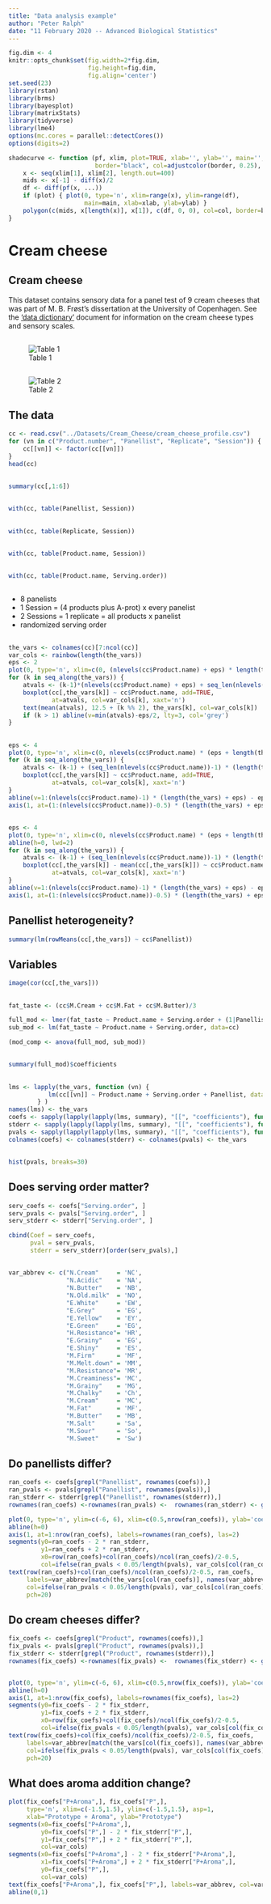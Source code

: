 ```yaml
---
title: "Data analysis example"
author: "Peter Ralph"
date: "11 February 2020 -- Advanced Biological Statistics"
---
```


```r
fig.dim <- 4
knitr::opts_chunk$set(fig.width=2*fig.dim,
                      fig.height=fig.dim,
                      fig.align='center')
set.seed(23)
library(rstan)
library(brms)
library(bayesplot)
library(matrixStats)
library(tidyverse)
library(lme4)
options(mc.cores = parallel::detectCores())
options(digits=2)
```

```r
shadecurve <- function (pf, xlim, plot=TRUE, xlab='', ylab='', main='',
                        border="black", col=adjustcolor(border, 0.25), ...) {
    x <- seq(xlim[1], xlim[2], length.out=400)
    mids <- x[-1] - diff(x)/2
    df <- diff(pf(x, ...))
    if (plot) { plot(0, type='n', xlim=range(x), ylim=range(df),
                     main=main, xlab=xlab, ylab=ylab) }
    polygon(c(mids, x[length(x)], x[1]), c(df, 0, 0), col=col, border=border) 
}
```

# Cream cheese

## Cream cheese

This dataset contains sensory data for a panel test of 9 cream cheeses that was
part of M. B. Frøst’s dissertation at the University of Copenhagen. See the
['data dictionary'](../Datasets/Cream_Cheese/cream_cheese_data_dictionary.tsv)
document for information on the cream cheese types and
sensory scales. 


##

![Table 1](../Datasets/Cream_Cheese/table1.png)

##

![Table 2](../Datasets/Cream_Cheese/table2.png)

## The data

```r
cc <- read.csv("../Datasets/Cream_Cheese/cream_cheese_profile.csv")
for (vn in c("Product.number", "Panellist", "Replicate", "Session")) {
    cc[[vn]] <- factor(cc[[vn]])
}
head(cc)
```


##

```r
summary(cc[,1:6])
```

##

```r
with(cc, table(Panellist, Session))
```

##

```r
with(cc, table(Replicate, Session))
```

##

```r
with(cc, table(Product.name, Session))
```

##

```r
with(cc, table(Product.name, Serving.order))
```

##

- 8 panelists
- 1 Session = (4 products plus A-prot) x every panelist
- 2 Sessions = 1 replicate = all products x panelist
- randomized serving order

##

```r
the_vars <- colnames(cc)[7:ncol(cc)]
var_cols <- rainbow(length(the_vars))
eps <- 2
plot(0, type='n', xlim=c(0, (nlevels(cc$Product.name) + eps) * length(the_vars)), ylim=range(cc[,the_vars]), ylab='value', xlab='Product', xaxt='n')
for (k in seq_along(the_vars)) {
    atvals <- (k-1)*(nlevels(cc$Product.name) + eps) + seq_len(nlevels(cc$Product.name))
    boxplot(cc[,the_vars[k]] ~ cc$Product.name, add=TRUE,
            at=atvals, col=var_cols[k], xaxt='n')
    text(mean(atvals), 12.5 + (k %% 2), the_vars[k], col=var_cols[k])
    if (k > 1) abline(v=min(atvals)-eps/2, lty=3, col='grey')
}
```

##

```r
eps <- 4
plot(0, type='n', xlim=c(0, nlevels(cc$Product.name) * (eps + length(the_vars))), ylim=range(cc[,the_vars]), ylab='value', xlab='Product', xaxt='n')
for (k in seq_along(the_vars)) {
    atvals <- (k-1) + (seq_len(nlevels(cc$Product.name))-1) * (length(the_vars) + eps)
    boxplot(cc[,the_vars[k]] ~ cc$Product.name, add=TRUE,
            at=atvals, col=var_cols[k], xaxt='n')
}
abline(v=1:(nlevels(cc$Product.name)-1) * (length(the_vars) + eps) - eps/2, lty=3)
axis(1, at=(1:(nlevels(cc$Product.name))-0.5) * (length(the_vars) + eps), labels=levels(cc$Product.name))
```

##

```r
eps <- 4
plot(0, type='n', xlim=c(0, nlevels(cc$Product.name) * (eps + length(the_vars))), ylim=range(scale(cc[,the_vars],scale=FALSE)), ylab='value', xlab='Product', xaxt='n')
abline(h=0, lwd=2)
for (k in seq_along(the_vars)) {
    atvals <- (k-1) + (seq_len(nlevels(cc$Product.name))-1) * (length(the_vars) + eps)
    boxplot(cc[,the_vars[k]] - mean(cc[,the_vars[k]]) ~ cc$Product.name, add=TRUE,
            at=atvals, col=var_cols[k], xaxt='n')
}
abline(v=1:(nlevels(cc$Product.name)-1) * (length(the_vars) + eps) - eps/2, lty=3)
axis(1, at=(1:(nlevels(cc$Product.name))-0.5) * (length(the_vars) + eps), labels=levels(cc$Product.name))
```

## Panellist heterogeneity?

```r
summary(lm(rowMeans(cc[,the_vars]) ~ cc$Panellist))
```

## Variables

```r
image(cor(cc[,the_vars]))
```

##

```r
fat_taste <- (cc$M.Cream + cc$M.Fat + cc$M.Butter)/3

full_mod <- lmer(fat_taste ~ Product.name + Serving.order + (1|Panellist), data=cc)
sub_mod <- lm(fat_taste ~ Product.name + Serving.order, data=cc)

(mod_comp <- anova(full_mod, sub_mod))
```

##

```r
summary(full_mod)$coefficients
```

##

```r
lms <- lapply(the_vars, function (vn) {
           lm(cc[[vn]] ~ Product.name + Serving.order + Panellist, data=cc)
        } )
names(lms) <- the_vars
coefs <- sapply(lapply(lapply(lms, summary), "[[", "coefficients"), function (x) x[,"Estimate"])
stderr <- sapply(lapply(lapply(lms, summary), "[[", "coefficients"), function (x) x[,"Std. Error"])
pvals <- sapply(lapply(lapply(lms, summary), "[[", "coefficients"), function (x) x[,"Pr(>|t|)"])
colnames(coefs) <- colnames(stderr) <- colnames(pvals) <- the_vars
```

##

```r
hist(pvals, breaks=30)
```


## Does serving order matter?

```r
serv_coefs <- coefs["Serving.order", ]
serv_pvals <- pvals["Serving.order", ]
serv_stderr <- stderr["Serving.order", ]

cbind(Coef = serv_coefs,
      pval = serv_pvals,
      stderr = serv_stderr)[order(serv_pvals),]
```
##

```r
var_abbrev <- c("N.Cream"     = 'NC',
                "N.Acidic"    = 'NA',
                "N.Butter"    = 'NB',
                "N.Old.milk"  = 'NO',
                "E.White"     = 'EW',
                "E.Grey"      = 'EG',
                "E.Yellow"    = 'EY',
                "E.Green"     = 'EG',
                "H.Resistance"= 'HR',
                "E.Grainy"    = 'EG',
                "E.Shiny"     = 'ES',
                "M.Firm"      = 'MF',
                "M.Melt.down" = 'MM',
                "M.Resistance"= 'MR',
                "M.Creaminess"= 'MC',
                "M.Grainy"    = 'MG',
                "M.Chalky"    = 'Ch',
                "M.Cream"     = 'MC',
                "M.Fat"       = 'MF',
                "M.Butter"    = 'MB',
                "M.Salt"      = 'Sa',
                "M.Sour"      = 'So',
                "M.Sweet"     = 'Sw')
```

## Do panellists differ?

```r
ran_coefs <- coefs[grepl("Panellist", rownames(coefs)),]
ran_pvals <- pvals[grepl("Panellist", rownames(pvals)),]
ran_stderr <- stderr[grepl("Panellist", rownames(stderr)),]
rownames(ran_coefs) <-rownames(ran_pvals) <-  rownames(ran_stderr) <- gsub("Product.name", "", rownames(ran_coefs))

plot(0, type='n', ylim=c(-6, 6), xlim=c(0.5,nrow(ran_coefs)), ylab='coefficient', xlab='', xaxt='n')
abline(h=0)
axis(1, at=1:nrow(ran_coefs), labels=rownames(ran_coefs), las=2)
segments(y0=ran_coefs - 2 * ran_stderr,
         y1=ran_coefs + 2 * ran_stderr,
         x0=row(ran_coefs)+col(ran_coefs)/ncol(ran_coefs)/2-0.5,
         col=ifelse(ran_pvals < 0.05/length(pvals), var_cols[col(ran_coefs)], 'grey'))
text(row(ran_coefs)+col(ran_coefs)/ncol(ran_coefs)/2-0.5, ran_coefs, 
     labels=var_abbrev[match(the_vars[col(ran_coefs)], names(var_abbrev))],
     col=ifelse(ran_pvals < 0.05/length(pvals), var_cols[col(ran_coefs)], 'grey'),
     pch=20)

```

## Do cream cheeses differ?

```r
fix_coefs <- coefs[grepl("Product", rownames(coefs)),]
fix_pvals <- pvals[grepl("Product", rownames(pvals)),]
fix_stderr <- stderr[grepl("Product", rownames(stderr)),]
rownames(fix_coefs) <-rownames(fix_pvals) <-  rownames(fix_stderr) <- gsub("Product.name", "", rownames(fix_coefs))


plot(0, type='n', ylim=c(-6, 6), xlim=c(0.5,nrow(fix_coefs)), ylab='coefficient', xlab='', xaxt='n')
abline(h=0)
axis(1, at=1:nrow(fix_coefs), labels=rownames(fix_coefs), las=2)
segments(y0=fix_coefs - 2 * fix_stderr,
         y1=fix_coefs + 2 * fix_stderr,
         x0=row(fix_coefs)+col(fix_coefs)/ncol(fix_coefs)/2-0.5,
         col=ifelse(fix_pvals < 0.05/length(pvals), var_cols[col(fix_coefs)], 'grey'))
text(row(fix_coefs)+col(fix_coefs)/ncol(fix_coefs)/2-0.5, fix_coefs, 
     labels=var_abbrev[match(the_vars[col(fix_coefs)], names(var_abbrev))],
     col=ifelse(fix_pvals < 0.05/length(pvals), var_cols[col(fix_coefs)], 'grey'),
     pch=20)

```

## What does aroma addition change?

```r
plot(fix_coefs["P+Aroma",], fix_coefs["P",],
     type='n', xlim=c(-1.5,1.5), ylim=c(-1.5,1.5), asp=1,
     xlab="Prototype + Aroma", ylab="Prototype")
segments(x0=fix_coefs["P+Aroma",],
         y0=fix_coefs["P",] - 2 * fix_stderr["P",],
         y1=fix_coefs["P",] + 2 * fix_stderr["P",],
         col=var_cols)
segments(x0=fix_coefs["P+Aroma",] - 2 * fix_stderr["P+Aroma",], 
         x1=fix_coefs["P+Aroma",] + 2 * fix_stderr["P+Aroma",], 
         y0=fix_coefs["P",],
         col=var_cols)
text(fix_coefs["P+Aroma",], fix_coefs["P",], labels=var_abbrev, col=var_cols)
abline(0,1)
```
